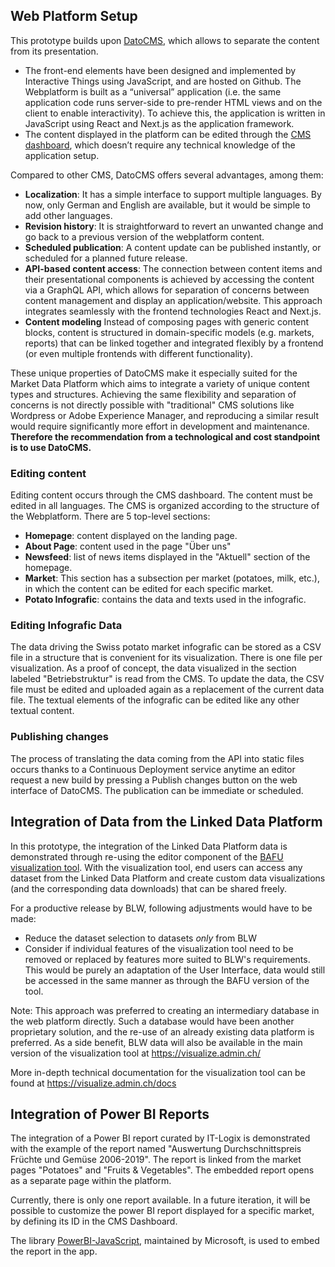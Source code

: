 ## Web Platform Setup

This prototype builds upon [DatoCMS](https://www.datocms.com/), which allows to separate the content from its presentation.

- The front-end elements have been designed and implemented by Interactive Things using JavaScript, and are hosted on Github. The Webplatform is built as a “universal” application (i.e. the same application code runs server-side to pre-render HTML views and on the client to enable interactivity). To achieve this, the application is written in JavaScript using React and Next.js as the application framework.
- The content displayed in the platform can be edited through the [CMS dashboard](https://blw-agricultural-market-data-platform.admin.datocms.com/editor), which doesn’t require any technical knowledge of the application setup.

Compared to other CMS, DatoCMS offers several advantages, among them:

- **Localization**: It has a simple interface to support multiple languages. By now, only German and English are available, but it would be simple to add other languages.
- **Revision history**: It is straightforward to revert an unwanted change and go back to a previous version of the webplatform content.
- **Scheduled publication**: A content update can be published instantly, or scheduled for a planned future release.
- **API-based content access**: The connection between content items and their presentational components is achieved by accessing the content via a GraphQL API, which allows for separation of concerns between content management and display an application/website. This approach integrates seamlessly with the frontend technologies React and Next.js.
- **Content modeling** Instead of composing pages with generic content blocks, content is structured in domain-specific models (e.g. markets, reports) that can be linked together and integrated flexibly by a frontend (or even multiple frontends with different functionality).

<HintSpecimen directive>

These unique properties of DatoCMS make it especially suited for the Market Data Platform which aims to integrate a variety of unique content types and structures. Achieving the same flexibility and separation of concerns is not directly possible with "traditional" CMS solutions like Wordpress or Adobe Experience Manager, and reproducing a similar result would require significantly more effort in development and maintenance. **Therefore the recommendation from a technological and cost standpoint is to use DatoCMS.**

</HintSpecimen>

### Editing content

Editing content occurs through the CMS dashboard. The content must be edited in all languages. The CMS is organized according to the structure of the Webplatform. There are 5 top-level sections:

- **Homepage**: content displayed on the landing page.
- **About Page**: content used in the page "Über uns"
- **Newsfeed**: list of news items displayed in the "Aktuell" section of the homepage.
- **Market**: This section has a subsection per market (potatoes, milk, etc.), in which the content can be edited for each specific market.
- **Potato Infografic**: contains the data and texts used in the infografic.

### Editing Infografic Data

The data driving the Swiss potato market infografic can be stored as a CSV file in a structure that is convenient for its visualization. There is one file per visualization. As a proof of concept, the data visualized in the section labeled "Betriebstruktur" is read from the CMS. To update the data, the CSV file must be edited and uploaded again as a replacement of the current data file.
The textual elements of the infografic can be edited like any other textual content.

### Publishing changes

The process of translating the data coming from the API into static files occurs thanks to a Continuous Deployment service anytime an editor request a new build by pressing a Publish changes button on the web interface of DatoCMS. The publication can be immediate or scheduled.

## Integration of Data from the Linked Data Platform

In this prototype, the integration of the Linked Data Platform data is demonstrated through re-using the editor component of the [BAFU visualization tool](https://visualize.admin.ch). With the visualization tool, end users can access any dataset from the Linked Data Platform and create custom data visualizations (and the corresponding data downloads) that can be shared freely.

For a productive release by BLW, following adjustments would have to be made:

- Reduce the dataset selection to datasets _only_ from BLW
- Consider if individual features of the visualization tool need to be removed or replaced by features more suited to BLW's requirements. This would be purely an adaptation of the User Interface, data would still be accessed in the same manner as through the BAFU version of the tool.

Note: This approach was preferred to creating an intermediary database in the web platform directly. Such a database would have been another proprietary solution, and the re-use of an already existing data platform is preferred. As a side benefit, BLW data will also be available in the main version of the visualization tool at https://visualize.admin.ch/

More in-depth technical documentation for the visualization tool can be found at https://visualize.admin.ch/docs

## Integration of Power BI Reports

The integration of a Power BI report curated by IT-Logix is demonstrated with the example of the report named "Auswertung Durchschnittspreis Früchte und Gemüse 2006-2019". The report is linked from the market pages "Potatoes" and "Fruits & Vegetables". The embedded report opens as a separate page within the platform.

Currently, there is only one report available. In a future iteration, it will be possible to customize the power BI report displayed for a specific market, by defining its ID in the CMS Dashboard.

The library [PowerBI-JavaScript](https://github.com/microsoft/PowerBI-JavaScript), maintained by Microsoft, is used to embed the report in the app.
